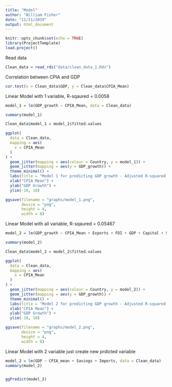 ```yaml
---
title: "Model"
author: "William Fisher"
date: "11/11/2019"
output: html_document
---
```


```r
knitr::opts_chunk$set(echo = TRUE)
library(ProjectTemplate)
load.project()
```


Read data
```r
Clean_data = read_rds("data/clean_data_1.Rds")
```


Correlation between CPIA and GDP
```r
cor.test(x = Clean_data$GDP, y = Clean_data$CPIA_Mean)
```

Linear Model with 1 variable, R-sqaured = 0.0058
```r
model_1 = lm(GDP_growth ~ CPIA_Mean, data = Clean_data)

summary(model_1)

Clean_data$model_1 = model_1$fitted.values

ggplot(
  data = Clean_data, 
  mapping = aes(
    x = CPIA_Mean
  )
) +
  geom_jitter(mapping = aes(colour = Country, y = model_1)) +
  geom_jitter(mapping = aes(y = GDP_growth)) +
  theme_minimal() +
  labs(title = "Model 1 for predicting GDP growth - Adjusted R-squared:  0.006") +
  xlab("CPIA Mean") +
  ylab("GDP Growth") +
  ylim(-10, 10) 

ggsave(filename = "graphs/model_1.png", 
       device = "png", 
       height = 4, 
       width = 8)
```


Linear Model with all variable, R-sqaured = 0.05467
```r
model_2 = lm(GDP_growth ~ CPIA_Mean + Exports + FDI + GDP + Capital + Savings + Imports + Inflation + Aid + Remitances + log(Population) + Population_growth, data = Clean_data)

summary(model_2)

Clean_data$model_2 = model_2$fitted.values

ggplot(
  data = Clean_data, 
  mapping = aes(
    x = CPIA_Mean
  )
) +
  geom_jitter(mapping = aes(colour = Country, y = model_2)) +
  geom_jitter(mapping = aes(y = GDP_growth)) +
  theme_minimal() +
  labs(title = "Model 2 for predicting GDP growth - Adjusted R-squared:  0.066") +
  xlab("CPIA Mean") +
  ylab("GDP Growth") +
  ylim(-10, 10) 

ggsave(filename = "graphs/model_2.png", 
       device = "png", 
       height = 4, 
       width = 8)
```


Linear Model with 2 variable just create new prdicted variable
```r
model_2 = lm(GDP ~ CPIA_mean + Savings + Imports, data = Clean_data)
summary(model_2)


ggPredict(model_2)
```

